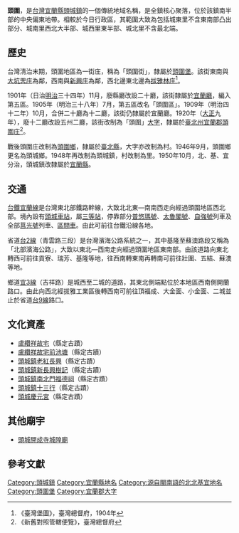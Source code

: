 {{noteTA
|1 = zh-cn:庄; zh-hk:庄; zh-tw:庄;
}}
{{Infobox Hokkien name
| title      = 頭圍
| hanji      = 頭圍
| poj        = Thâu-ûi
| sinbhundzi = 
| hanlo      = 
| tl         = Thâu-uî
| bp         = 
| hongim     = 
| kana       = 
| hangul     = 
| hokkienipa = 
| lm         = 
| image      = 
| image_size = 
| caption    = 
}}
'''頭圍'''，是[[台灣|台灣]][[宜蘭縣|宜蘭縣]][[頭城鎮|頭城鎮]]的一個傳統地域名稱，是全鎮核心聚落，位於該鎮南半部的中央偏東地帶。相較於今日行政區，其範圍大致為包括城東里不含東南部凸出部分、城南里西北大半部、城西里東半部、城北里不含最北端。

==歷史==
台灣清治末期，頭圍地區為一街庄，稱為「頭圍街」，隸屬於[[頭圍堡|頭圍堡]]。該街東南與[[大坑罟庄|大坑罟庄]]為鄰，西南與[[新興_(宜蘭縣頭城鎮)|新興庄]]為鄰，西北邊東北邊為[[拔雅林庄|拔雅林庄]]<ref name="臺灣堡圖">《臺灣堡圖》，臺灣總督府，1904年</ref>。

1901年（日治[[明治|明治]]三十四年）11月，廢縣廳改設二十廳，該街隸屬於[[宜蘭廳|宜蘭廳]]，編入第五區。1905年（明治三十八年）7月，第五區改名「頭圍區」。1909年（明治四十二年）10月，合併二十廳為十二廳，該街仍隸屬於宜蘭廳。1920年（[[大正|大正]]九年），廢十二廳改設五州二廳，該街改制為「頭圍」[[大字|大字]]，隸屬於[[臺北州|臺北州]][[宜蘭郡|宜蘭郡]][[頭圍庄|頭圍庄]]<ref>《新舊對照管轄便覽》，臺灣總督府</ref>。

戰後頭圍庄改制為[[頭圍鄉|頭圍鄉]]，隸屬於[[臺北縣|臺北縣]]，大字亦改制為村。1946年9月，頭圍鄉更名為頭城鄉。1948年再改制為頭城鎮，村改制為里。1950年10月，北、基、宜分治，頭城鎮改隸屬於[[宜蘭縣|宜蘭縣]]。

==交通==
[[台鐵|台鐵]][[宜蘭線|宜蘭線]]是台灣東北部鐵路幹線，大致北北東—南南西走向經過頭圍地區西北部。境內設有[[頭城車站|頭城車站]]，屬[[三等站_(台鐵)|三等站]]，停靠部分[[普悠瑪號|普悠瑪號]]、[[太魯閣號|太魯閣號]]、[[自強號|自強號]]列車及全部[[莒光號|莒光號]]列車、[[臺鐵區間車|區間車]]。由此可前往台鐵沿線各地。

省道[[台2線|台2線]]（青雲路三段）是台灣濱海公路系統之一，其中基隆至蘇澳路段又稱為「北部濱海公路」，大致以東北—西南走向經過頭圍地區東南部。由該道路向東北轉西可前往貢寮、瑞芳、基隆等地，往西南轉東南再轉南可前往壯圍、五結、蘇澳等地。

鄉道[[宜3線|宜3線]]（吉祥路）是城西至二城的道路，其東北側端點位於本地區西南側開蘭路口。由此向西北經拔雅工業區後轉西南可前往頂福成、大金面、小金面、二城並止於省道[[台9線|台9線]]路口。

==文化資產==
*[[盧纘祥故宅|盧纘祥故宅]]（縣定古蹟）
*[[盧纘祥故宅前池塘|盧纘祥故宅前池塘]]（縣定古蹟）
*[[頭城鎮老紅長興|頭城鎮老紅長興]]（縣定古蹟）
*[[頭城鎮新長興樹記|頭城鎮新長興樹記]]（縣定古蹟）
*[[頭城鎮南北門福德祠|頭城鎮南北門福德祠]]（縣定古蹟）
*[[頭城鎮十三行|頭城鎮十三行]]（縣定古蹟）
*[[頭城慶元宮|頭城慶元宮]]（縣定古蹟）

==其他廟宇==
*[[頭城開成寺城隍廟|頭城開成寺城隍廟]]

== 參考文獻 ==
{{reflist}}

{{宜蘭郡}}

[[Category:頭城鎮|Category:頭城鎮]]
[[Category:宜蘭縣地名|Category:宜蘭縣地名]]
[[Category:源自閩南語的北北基宜地名|Category:源自閩南語的北北基宜地名]]
[[Category:頭圍堡|Category:頭圍堡]]
[[Category:宜蘭郡大字|Category:宜蘭郡大字]]